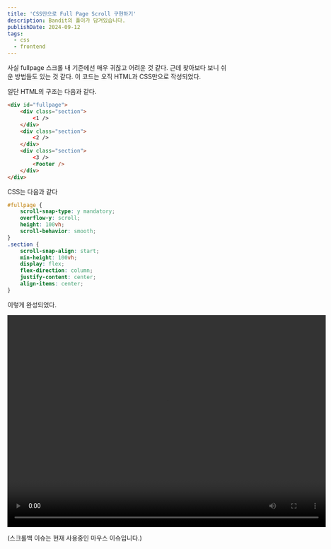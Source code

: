 ```yaml
---
title: 'CSS만으로 Full Page Scroll 구현하기'
description: Bandit의 풀이가 담겨있습니다.
publishDate: 2024-09-12
tags:
  - css
  - frontend
---
```


사실 fullpage 스크롤 내 기준에선 매우 귀찮고 어려운 것 같다.
근데 찾아보다 보니 쉬운 방법들도 있는 것 같다.
이 코드는 오직 HTML과 CSS만으로 작성되었다.

일단 HTML의 구조는 다음과 같다.

```html
<div id="fullpage">
	<div class="section">
		<1 />
	</div>
	<div class="section">
		<2 />
	</div>
	<div class="section">
		<3 />
		<Footer />
	</div>
</div>
```

CSS는 다음과 같다

```css
#fullpage {
    scroll-snap-type: y mandatory;
    overflow-y: scroll;
    height: 100vh;
    scroll-behavior: smooth;
}
.section {
    scroll-snap-align: start;
    min-height: 100vh;
    display: flex;
    flex-direction: column;
    justify-content: center;
    align-items: center;
}
```

이렇게 완성되었다.

<video width="720" height="480" controls>
  <source src="https://f.imnya.ng/.blog/full-page-scroll/1.webm" type="video/webm" />
</video>

(스크롤백 이슈는 현재 사용중인 마우스 이슈입니다.)